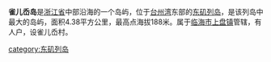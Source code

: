 {{unreferenced|time=2011-07-21T08:26:07+00:00}}
{{coord|28.780937650093346|121.85030937194824|display=title}}

'''雀儿岙岛'''是[[浙江省|浙江省]]中部沿海的一个岛屿，位于[[台州湾|台州湾]]东部的[[东矶列岛|东矶列岛]]，是该列岛中最大的岛屿，面积4.38平方公里，最高点海拔188米。属于[[临海市|临海市]][[上盘镇|上盘镇]]管辖，有人户，设雀儿岙村。

{{浙江小作品}}

[[category:东矶列岛|category:东矶列岛]]